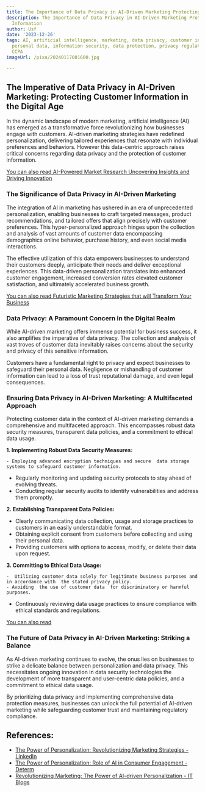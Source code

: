 ```yaml
---
title: The Importance of Data Privacy in AI-Driven Marketing Protecting Customer Information
description: The Importance of Data Privacy in AI-Driven Marketing Protecting Customer
  Information
author: Usf
date: '2023-12-26'
tags: AI, artificial intelligence, marketing, data privacy, customer information,
  personal data, information security, data protection, privacy regulations, GDPR,
  CCPA
imageUrl: /pixa/20240117081600.jpg

---
```

##  The Imperative of Data  Privacy  in  AI-Driven Marketing: Protecting Customer  Information in the  Digital Age

In  the  dynamic landscape of modern  marketing, artificial  intelligence (AI) has emerged  as a transformative force revolutionizing how businesses  engage  with customers. AI-driven marketing strategies have redefined personalization, delivering tailored experiences that resonate with individual preferences and behaviors. However this data-centric approach raises critical concerns regarding data privacy and the protection of customer information.

[You can also read AI-Powered Market Research Uncovering Insights and  Driving Innovation](AI-Powered%20Market%20Research%20Uncovering%20Insights%20and%20Driving%20Innovation)


### The Significance of Data Privacy in AI-Driven Marketing

The integration of AI in marketing has ushered in an era of unprecedented personalization, enabling  businesses to craft targeted messages,  product recommendations, and tailored offers that  align precisely with customer preferences. This hyper-personalized approach hinges upon the collection and analysis of vast amounts of customer data encompassing  demographics online behavior, purchase history, and even social media interactions.

The effective utilization of  this data empowers businesses to understand their customers deeply, anticipate their needs and deliver exceptional experiences. This data-driven personalization translates into enhanced customer  engagement, increased conversion rates elevated customer satisfaction, and ultimately accelerated business growth.

[You can also read Futuristic Marketing Strategies that will  Transform  Your Business](Futuristic%20Marketing%20Strategies%20that%20will%20Transform%20Your%20Business)


### Data Privacy: A Paramount Concern in  the Digital Realm

While AI-driven marketing offers  immense potential for business success,  it also amplifies the imperative of data privacy. The collection and analysis of  vast troves of  customer data inevitably raises concerns about the security and privacy of this sensitive information.

Customers have a fundamental right  to privacy and  expect businesses to safeguard their  personal data. Negligence or  mishandling of customer information can lead to a loss of trust reputational damage, and even legal consequences.

###  Ensuring Data Privacy in AI-Driven Marketing: A Multifaceted Approach

Protecting customer data in the context of AI-driven marketing  demands a comprehensive and multifaceted approach.  This encompasses robust data security measures, transparent data  policies, and  a commitment to ethical data usage.

**1. Implementing Robust Data Security Measures:**

    - Employing advanced encryption techniques and secure  data storage systems to safeguard customer information.
   - Regularly monitoring and updating security protocols  to stay ahead of evolving threats.
   - Conducting regular security audits to identify vulnerabilities and address them promptly.

**2. Establishing Transparent Data Policies:**

   - Clearly communicating data collection, usage  and storage practices to  customers in  an easily understandable format.
   - Obtaining explicit consent from customers before collecting and using their personal data.
   - Providing customers with options  to access, modify, or delete their data  upon request.

**3. Committing to Ethical Data Usage:**

    -  Utilizing customer data solely for legitimate business purposes and in accordance with  the stated privacy policy.
    - Avoiding  the use of customer data  for discriminatory or harmful purposes.
   - Continuously reviewing data usage practices to ensure compliance with ethical standards and regulations.

[You can also read ]()


### The Future of Data Privacy  in AI-Driven Marketing: Striking a Balance

As AI-driven marketing continues to evolve, the onus lies on businesses to strike a delicate balance between personalization and data privacy.  This necessitates ongoing innovation in data security technologies the development of more transparent and user-centric data policies,  and  a commitment to ethical data usage.

By prioritizing data privacy and implementing comprehensive data protection measures, businesses  can unlock the full potential of AI-driven marketing while safeguarding customer trust and maintaining regulatory compliance.

## References:
- [The Power of Personalization: Revolutionizing Marketing Strategies - LinkedIn](https://www.linkedin.com/pulse/power-personalization-revolutionizing-marketing-bo-lund-pedersen)
- [The Power of Personalization: Role of AI in Consumer Engagement - Determ](https://www.determ.com/blog/the-power-of-personalization-role-of-ai-in-consumer-engagement/)
- [Revolutionizing Marketing: The Power of AI-driven Personalization - IT Blogs](https://blogs.infosys.com/digital-experience/emerging-technologies/revolutionizing-marketing-the-power-of-ai-driven-personalization.html)
